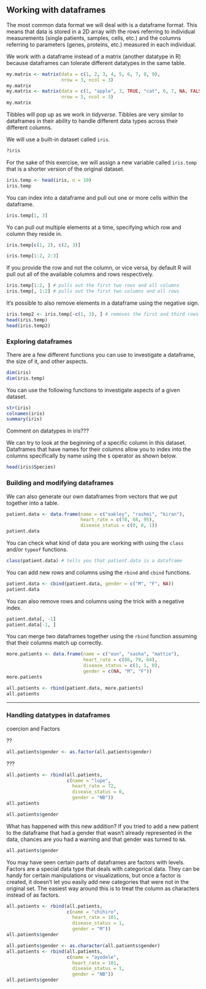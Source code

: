 ## Working with dataframes

The most common data format we will deal with is a dataframe format. This means that data is stored in a 2D array with the rows referring to individual measurements (single patients, samples, cells, etc.) and the columns referring to parameters (genes, proteins, etc.) measured in each individual.

We work with a dataframe instead of a matrix (another datatype in R) because dataframes can tolerate different datatypes in the same table. 

```r
my.matrix <- matrix(data = c(1, 2, 3, 4, 5, 6, 7, 8, 9),
                    nrow = 3, ncol = 3)
my.matrix
my.matrix <- matrix(data = c(1, "apple", 3, TRUE, "cat", 6, 7, NA, FALSE),
                    nrow = 3, ncol = 3)
my.matrix
```

Tibbles will pop up as we work in *tidyverse*. Tibbles are very similar to dataframes in their ability to handle different data types across their different columns.

We will use a built-in dataset called `iris`.

```r
?iris
```

For the sake of this exercise, we will assign a new variable called `iris.temp` that is a shorter version of the original dataset.

```r
iris.temp <- head(iris, n = 10)
iris.temp
```

You can index into a dataframe and pull out one or more cells within the dataframe.

```r
iris.temp[1, 3]
```

Yo can pull out multiple elements at a time, specifying which row and column they reside in.

```r
iris.temp[c(1, 2), c(2, 3)]
```

```r
iris.temp[1:2, 2:3]
```

If you provide the row and not the column, or vice versa, by default R will pull out all of the available columns and rows respectively.

```r
iris.temp[1:2, ] # pulls out the first two rows and all columns
iris.temp[, 1:2] # pulls out the first two columns and all rows
```

It's possible to also remove elements in a dataframe using the negative sign.

```r
iris.temp2 <- iris.temp[-c(1, 3), ] # removes the first and third rows
head(iris.temp)
head(iris.temp2)
```

### Exploring dataframes

There are a few different functions you can use to investigate a dataframe, the size of it, and other aspects.

```r
dim(iris)
dim(iris.temp)
```

You can use the following functions to investigate aspects of a given dataset.

```r
str(iris)
colnames(iris)
summary(iris)
```

Comment on datatypes in iris???

We can try to look at the beginning of a specific column in this dataset. Dataframes that have names for their columns allow you to index into the columns specifically by name using the `$` operator as shown below.

```r
head(iris$Species)
```

### Building and modifying dataframes

We can also generate our own dataframes from vectors that we put together into a table.

```r
patient.data <- data.frame(name = c("oakley", "rashmi", "kiran"),
                           heart_rate = c(78, 68, 95),
                           disease_status = c(0, 0, 1))
patient.data
```

You can check what kind of data you are working with using the `class` and/or `typeof` functions.

```r
class(patient.data) # tells you that patient.data is a dataframe
```

You can add new rows and columns using the `rbind` and `cbind` functions.

```r
patient.data <- cbind(patient.data, gender = c("M", "F", NA))
patient.data
```

You can also remove rows and columns using the trick with a negative index.

```r
patient.data[, -1]
patient.data[-1, ]
```

You can merge two dataframes together using the `rbind` function assuming that their columns match up correctly.

```r
more.patients <- data.frame(name = c("eun", "sasha", "mattie"),
                            heart_rate = c(86, 79, 64),
                            disease_status = c(1, 1, 0),
                            gender = c(NA, "M", "F"))
more.patients
```

```r
all.patients <- rbind(patient.data, more.patients)
all.patients
```

------

### Handling datatypes in dataframes 

coercion and Factors

??

```r
all.patients$gender <- as.factor(all.patients$gender)
```

???

```r
all.patients <- rbind(all.patients, 
                      c(name = "lupe",
                        heart_rate = 72,
                        disease_status = 0,
                        gender = "NB"))
all.patients
```

```r
all.patients$gender
```

What has happened with this new addition? If you tried to add a new patient to the dataframe that had a gender that wasn't already represented in the data, chances are you had a warning and that gender was turned to `NA`.

```r
all.patients$gender
```

You may have seen certain parts of dataframes are factors with levels. Factors are a special data type that deals with categorical data. They can be handy for certain manipulations or visualizations, but once a factor is created, it doesn't let you easily add new categories that were not in the original set. The easiest way around this is to treat the column as characters instead of as factors.

```r
all.patients <- rbind(all.patients, 
                      c(name = "chihiro", 
                        heart_rate = 101, 
                        disease_status = 1, 
                        gender = "M"))
all.patients$gender
```

```r
all.patients$gender <- as.character(all.patients$gender)
all.patients <- rbind(all.patients, 
                      c(name = "ayodele", 
                        heart_rate = 101, 
                        disease_status = 1, 
                        gender = "NB"))
all.patients$gender
```
